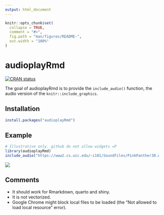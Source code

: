 ```yaml
---
output: html_document
---
```


<!-- README.md is generated from README.Rmd. Please edit that file -->

```r
knitr::opts_chunk$set(
  collapse = TRUE,
  comment = "#>",
  fig.path = "man/figures/README-",
  out.width = "100%"
)
```

# audioplayRmd

<!-- badges: start -->
[![CRAN status](https://www.r-pkg.org/badges/version/audioplayRmd)](https://CRAN.R-project.org/package=audioplayRmd)
<!-- badges: end -->

The goal of audioplayRmd is to provide the `include_audio()` function, the audio version of the `knitr::include_graphics`.

## Installation

``` r
install.packages("audioplayRmd")
```

## Example

```r
# Illustrative only. github do not allow widgets =P
library(audioplayRmd)
include_audio("https://www2.cs.uic.edu/~i101/SoundFiles/PinkPanther30.wav")
```

![](inst/audioplayer_screenshot.png)

## Comments

- It should work for Rmarkdown, quarto and shiny.
- It is not vectorized.
- Google Chrome might block local files to be loaded (the "Not allowed to load local resource" error).
